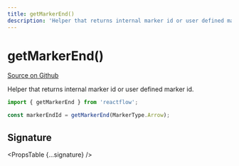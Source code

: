 ```yaml
---
title: getMarkerEnd()
description: 'Helper that returns internal marker id or user defined marker id.'
---
```



# getMarkerEnd()

[Source on Github](https://github.com/xyflow/xyflow/blob/v11/packages/core/src/components/Edges/utils.ts/#L6)

Helper that returns internal marker id or user defined marker id.

```js
import { getMarkerEnd } from 'reactflow';

const markerEndId = getMarkerEnd(MarkerType.Arrow);
```

## Signature

<PropsTable {...signature} />
